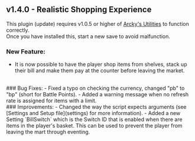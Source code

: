 ## v1.4.0 - Realistic Shopping Experience

<Callout type="attention"> This plugin (update) requires v1.0.5 or higher of [Arcky's Utilities](https://drive.google.com/file/d/19xrRavd1CpbC0p1UQtOUZzuEeHL_WHB5/view?usp=sharing) to function correctly.<br/>
Once you have installed this, start a new save to avoid malfunction.</Callout>

### New Feature:
- It is now possible to have the player shop items from shelves, stack up their bill and make them pay at the counter before leaving the market.
<br/>
### Bug Fixes:
- Fixed a typo on checking the currency, changed "pb" to "bp" (short for Battle Points).
- Added a warning message when no refresh rate is assigned for items with a limit.
<br/>
### Improvements:
- Changed the way the script expects arguments (see [Settings and Setup file](settings) for more information).
- Added a new Setting `BillSwitch` which is the Switch ID that is enabled when there are items in the player's basket. This can be used to prevent the player from leaving the mart through eventing.